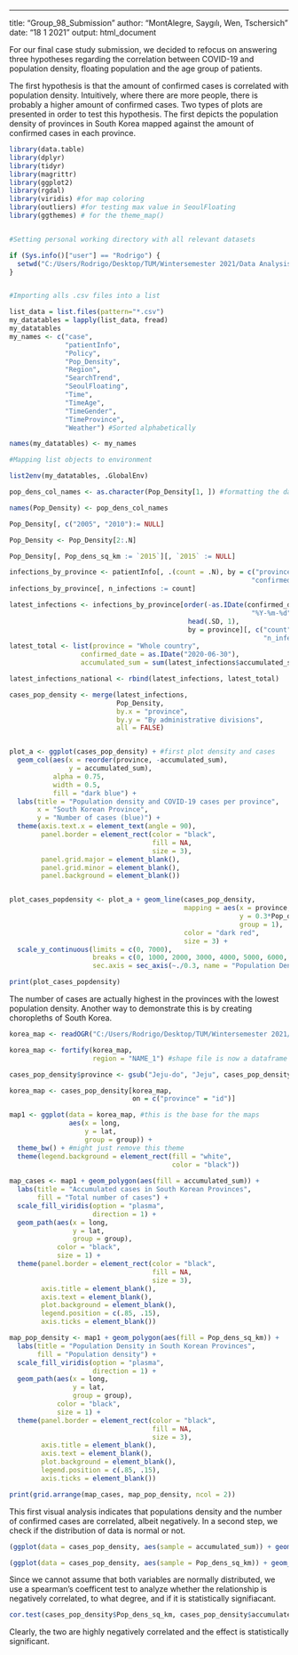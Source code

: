 ---
title: "Group_98_Submission"
author: "MontAlegre, Saygılı, Wen, Tschersich"
date: "18 1 2021"
output: html_document

For our final case study submission, we decided to refocus on answering three hypotheses regarding the correlation between COVID-19 and population density, floating population and the age group of patients.

The first hypothesis is that the amount of confirmed cases is correlated with population density. Intuitively, where there are more people, there is probably a higher amount of confirmed cases. Two types of plots are presented in order to test this hypothesis. The first depicts the population density of provinces in South Korea mapped against the amount of confirmed cases in each province.
```r

library(data.table)
library(dplyr)
library(tidyr)
library(magrittr)
library(ggplot2)
library(rgdal)
library(viridis) #for map coloring
library(outliers) #for testing max value in SeoulFloating
library(ggthemes) # for the theme_map()


#Setting personal working directory with all relevant datasets

if (Sys.info()["user"] == "Rodrigo") {
  setwd("C:/Users/Rodrigo/Desktop/TUM/Wintersemester 2021/Data Analysis and Visualization in R/Case Study/data")
}


#Importing alls .csv files into a list

list_data = list.files(pattern="*.csv")
my_datatables = lapply(list_data, fread)
my_datatables
my_names <- c("case",
              "patientInfo",
              "Policy",
              "Pop_Density",
              "Region",
              "SearchTrend",
              "SeoulFloating",
              "Time",
              "TimeAge",
              "TimeGender",
              "TimeProvince",
              "Weather") #Sorted alphabetically

names(my_datatables) <- my_names

#Mapping list objects to environment

list2env(my_datatables, .GlobalEnv)

```
```r

pop_dens_col_names <- as.character(Pop_Density[1, ]) #formatting the data for population density

names(Pop_Density) <- pop_dens_col_names

Pop_Density[, c("2005", "2010"):= NULL]

Pop_Density <- Pop_Density[2:.N]

Pop_Density[, Pop_dens_sq_km := `2015`][, `2015` := NULL]

infections_by_province <- patientInfo[, .(count = .N), by = c("province",
                                                             "confirmed_date")][, accumulated_sum := cumsum(count)]
infections_by_province[, n_infections := count]

latest_infections <- infections_by_province[order(-as.IDate(confirmed_date, 
                                                             "%Y-%m-%d")), 
                                             head(.SD, 1), 
                                             by = province][, c("count",
                                                                "n_infections") := NULL]
latest_total <- list(province = "Whole country",
                  confirmed_date = as.IDate("2020-06-30"),
                  accumulated_sum = sum(latest_infections$accumulated_sum)) #extra obeservation for country total

latest_infections_national <- rbind(latest_infections, latest_total)

cases_pop_density <- merge(latest_infections, 
                           Pop_Density, 
                           by.x = "province", 
                           by.y = "By administrative divisions", 
                           all = FALSE)


plot_a <- ggplot(cases_pop_density) + #first plot density and cases
  geom_col(aes(x = reorder(province, -accumulated_sum),
               y = accumulated_sum),
           alpha = 0.75,
           width = 0.5,
           fill = "dark blue") +
  labs(title = "Population density and COVID-19 cases per province",
       x = "South Korean Province",
       y = "Number of cases (blue)") +
  theme(axis.text.x = element_text(angle = 90),
        panel.border = element_rect(color = "black",
                                    fill = NA,
                                    size = 3),
        panel.grid.major = element_blank(),
        panel.grid.minor = element_blank(),
        panel.background = element_blank())


plot_cases_popdensity <- plot_a + geom_line(cases_pop_density, 
                                            mapping = aes(x = province,
                                                          y = 0.3*Pop_dens_sq_km,
                                                          group = 1),
                                            color = "dark red", 
                                            size = 3) + 
  scale_y_continuous(limits = c(0, 7000), 
                     breaks = c(0, 1000, 2000, 3000, 4000, 5000, 6000, 7000), 
                     sec.axis = sec_axis(~./0.3, name = "Population Density (red)"))

```
```r
print(plot_cases_popdensity)
```
The number of cases are actually highest in the provinces with the lowest population density. Another way to demonstrate this is by creating choropleths of South Korea.
```r
korea_map <- readOGR("C:/Users/Rodrigo/Desktop/TUM/Wintersemester 2021/Data Analysis and Visualization in R/Case Study/data/KOR_adm", layer = "KOR_adm1") #creating a map to visualize the differences. Change this to where the KOR_adm folder is saved and KOR_adm1 should be the shape file for the provinces

korea_map <- fortify(korea_map, 
                     region = "NAME_1") #shape file is now a dataframe

cases_pop_density$province <- gsub("Jeju-do", "Jeju", cases_pop_density$province) #changed the name of province Jeju-do to Jeju, since map uses this name

korea_map <- cases_pop_density[korea_map, 
                               on = c("province" = "id")]

map1 <- ggplot(data = korea_map, #this is the base for the maps
               aes(x = long,
                   y = lat,
                   group = group)) + 
  theme_bw() + #might just remove this theme
  theme(legend.background = element_rect(fill = "white", 
                                         color = "black"))
  
map_cases <- map1 + geom_polygon(aes(fill = accumulated_sum)) +
  labs(title = "Accumulated cases in South Korean Provinces", 
       fill = "Total number of cases") +
  scale_fill_viridis(option = "plasma", 
                     direction = 1) +
  geom_path(aes(x = long, 
                y = lat, 
                group = group), 
            color = "black", 
            size = 1) + 
  theme(panel.border = element_rect(color = "black", 
                                    fill = NA, 
                                    size = 3),
        axis.title = element_blank(),
        axis.text = element_blank(),
        plot.background = element_blank(),
        legend.position = c(.85, .15),
        axis.ticks = element_blank())

map_pop_density <- map1 + geom_polygon(aes(fill = Pop_dens_sq_km)) +
  labs(title = "Population Density in South Korean Provinces", 
       fill = "Population density") +
  scale_fill_viridis(option = "plasma", 
                     direction = 1) +
  geom_path(aes(x = long, 
                y = lat, 
                group = group), 
            color = "black", 
            size = 1) + 
  theme(panel.border = element_rect(color = "black", 
                                    fill = NA, 
                                    size = 3),
        axis.title = element_blank(),
        axis.text = element_blank(),
        plot.background = element_blank(),
        legend.position = c(.85, .15),
        axis.ticks = element_blank())
```
```r
print(grid.arrange(map_cases, map_pop_density, ncol = 2))
```
This first visual analysis indicates that populations density and the number of confirmed cases are correlated, albeit negatively. In a second step, we check if the distribution of data is normal or not.
```r
(ggplot(data = cases_pop_density, aes(sample = accumulated_sum)) + geom_qq() + stat_qq_line())

(ggplot(data = cases_pop_density, aes(sample = Pop_dens_sq_km)) + geom_qq() + stat_qq_line())
```
Since we cannot assume that both variables are normally distributed, we use a spearman's coefficent test to analyze whether the relationship is negatively correlated, to what degree, and if it is statistically signifiacant.
```r
cor.test(cases_pop_density$Pop_dens_sq_km, cases_pop_density$accumulated_sum, method = "spearman")
```
Clearly, the two are highly negatively correlated and the effect is statistically significant.


